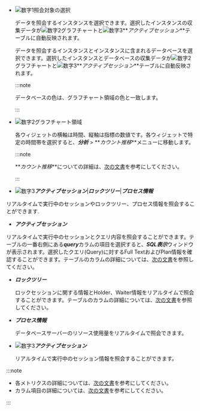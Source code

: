 -   ![数字1](/img/number-01.png)照会対象の選択

    <InDoc product='mysql,redis,cubrid'>

    データを照会するインスタンスを選択できます。選択したインスタンスの収集データが![数字2](/img/number-02.png)グラフチャートと![数字3](/img/number-03.png)**_アクティブセッション_**テーブルに自動反映されます。

    </InDoc>

    <InDoc product='postgresql,oracle'>

    データを照会するインスタンスとインスタンスに含まれるデータベースを選択できます。選択したインスタンスとデータベースの収集データが![数字2](/img/number-02.png)グラフチャートと![数字3](/img/number-03.png)**_アクティブセッション_**テーブルに自動反映されます。

    :::note

    データベースの色は、グラフチャート領域の色と一致します。

    :::

    </InDoc>

-   ![数字2](/img/number-02.png)グラフチャート領域

    各ウィジェットの横軸は時間、縦軸は指標の数値です。各ウィジェットで特定の時間帯を選択すると、**_分析_** > **_カウント推移_**メニューに移動します。

    :::note

    **_カウント推移_**についての詳細は、[次の文書](analysis-count-trend)を参考にしてください。

    :::

<Xclude product='redis'>

-   ![数字3](/img/number-03.png)**_アクティブセッション_**|**_ロックツリー_**|**_プロセス情報_**

  リアルタイムで実行中のセッションやロックツリー、プロセス情報を照会することができます.


* ***アクティブセッション***

リアルタイムで実行中のセッションとクエリ内容を照会することができます。テーブルの一番右側にある***query***カラムの項目を選択すると、***SQL表示***ウィンドウが表示されます。選択したクエリ(Query)に対するFull TextおよびPlan情報を確認することができます。テーブルのカラムの詳細については、[次の文書](#column-info)を参照してください。

* ***ロックツリー***

  ロックセッションに関する情報とHolder、Waiter情報をリアルタイムで照会することができます。テーブルのカラムの詳細については、[次の文書](#column-info)を参照してください。

* ***プロセス情報***

  データベースサーバーのリソース使用量をリアルタイムで照会できます。


</Xclude>

<InDoc product='redis'>

-   ![数字3](/img/number-03.png)**_アクティブセッション_**

    リアルタイムで実行中のセッション情報を照会することができます。

</InDoc>

:::note

-   各メトリクスの詳細については、[次の文書](metrics-data-list)を参考にしてください。 
-   カラム項目の詳細については、[次の文書](#info-of-column)を参考にしてください。

:::
